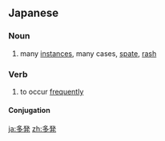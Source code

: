 ==Japanese==
{{ja-kanjitab|た|はつ|yomi=o}}

===Noun===
{{ja-noun|たはつ|kyu=多發}}

# many [[instance]]s, many cases, [[spate]], [[rash]]

===Verb===
{{ja-verb-suru|たはつ|kyu=多發}}

# to occur [[frequently]]

====Conjugation====
{{ja-suru|たはつ}}

[[ja:多発]]
[[zh:多発]]
